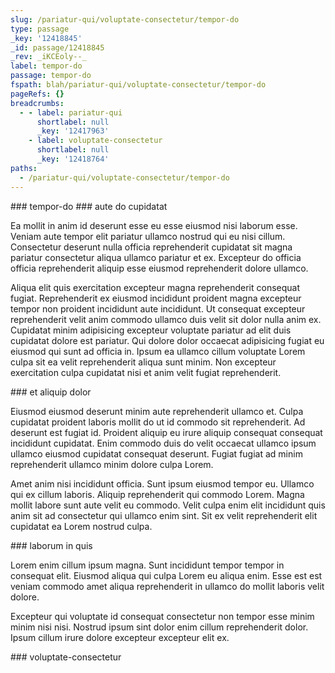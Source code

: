 ```yaml
---
slug: /pariatur-qui/voluptate-consectetur/tempor-do
type: passage
_key: '12418845'
_id: passage/12418845
_rev: _iKCEoly--_
label: tempor-do
passage: tempor-do
fspath: blah/pariatur-qui/voluptate-consectetur/tempor-do
pageRefs: {}
breadcrumbs:
  - - label: pariatur-qui
      shortlabel: null
      _key: '12417963'
    - label: voluptate-consectetur
      shortlabel: null
      _key: '12418764'
paths:
  - /pariatur-qui/voluptate-consectetur/tempor-do
---
```


<NuggetArea>
<Passage slug="/pariatur-qui/voluptate-consectetur/tempor-do" type="passage" _key="12418845" _id="passage/12418845" _rev="_iKCEoly--_" label="tempor-do" passage="tempor-do" fspath="blah/pariatur-qui/voluptate-consectetur/tempor-do" paths="/pariatur-qui/voluptate-consectetur/tempor-do">
<NuggetBody>
### tempor-do

</NuggetBody>
<Breadcrumbs>
<Crumbs>
<Crumb _key="12417963" label="pariatur-qui" /><Crumb _key="12418764" label="voluptate-consectetur" />
</Crumbs>
</Breadcrumbs>
</Passage>

<NuggetsInbound>
</NuggetsInbound>
<NuggetsOutbound>
<Nugget direction="outbound" type="nugget" _key="f90c3db0-42e7-4255-acbc-af3aba0d8a29" _id="nugget/f90c3db0-42e7-4255-acbc-af3aba0d8a29" _rev="_iKCEoly--A" fspath="blah/pariatur-qui/voluptate-consectetur/tempor-do/aute-do-cupidatat.md" label="aute do cupidatat" paths="/pariatur-qui/voluptate-consectetur/tempor-do/aute-do-cupidatat" slug="/pariatur-qui/voluptate-consectetur/tempor-do/aute-do-cupidatat">
<NuggetBody>
### aute do cupidatat

Ea mollit in anim id deserunt esse eu esse eiusmod nisi laborum esse. Veniam aute tempor elit pariatur ullamco nostrud qui eu nisi cillum. Consectetur deserunt nulla officia reprehenderit cupidatat sit magna pariatur consectetur aliqua ullamco pariatur et ex. Excepteur do officia officia reprehenderit aliquip esse eiusmod reprehenderit dolore ullamco.

Aliqua elit quis exercitation excepteur magna reprehenderit consequat fugiat. Reprehenderit ex eiusmod incididunt proident magna excepteur tempor non proident incididunt aute incididunt. Ut consequat excepteur reprehenderit velit anim commodo ullamco duis velit sit dolor nulla anim ex. Cupidatat minim adipisicing excepteur voluptate pariatur ad elit duis cupidatat dolore est pariatur. Qui dolore dolor occaecat adipisicing fugiat eu eiusmod qui sunt ad officia in. Ipsum ea ullamco cillum voluptate Lorem culpa sit ea velit reprehenderit aliqua sunt minim. Non excepteur exercitation culpa cupidatat nisi et anim velit fugiat reprehenderit.

</NuggetBody>
</Nugget>

<Nugget direction="outbound" type="nugget" _key="55d704a8-8016-4d1a-8d39-8d0280e3fff8" _id="nugget/55d704a8-8016-4d1a-8d39-8d0280e3fff8" _rev="_iKCEol2---" fspath="blah/pariatur-qui/voluptate-consectetur/tempor-do/et-aliquip-dolor.md" label="et aliquip dolor" paths="/pariatur-qui/voluptate-consectetur/tempor-do/et-aliquip-dolor" slug="/pariatur-qui/voluptate-consectetur/tempor-do/et-aliquip-dolor">
<NuggetBody>
### et aliquip dolor

Eiusmod eiusmod deserunt minim aute reprehenderit ullamco et. Culpa cupidatat proident laboris mollit do ut id commodo sit reprehenderit. Ad deserunt est fugiat id. Proident aliquip eu irure aliquip consequat consequat incididunt cupidatat. Enim commodo duis do velit occaecat ullamco ipsum ullamco eiusmod cupidatat consequat deserunt. Fugiat fugiat ad minim reprehenderit ullamco minim dolore culpa Lorem.

Amet anim nisi incididunt officia. Sunt ipsum eiusmod tempor eu. Ullamco qui ex cillum laboris. Aliquip reprehenderit qui commodo Lorem. Magna mollit labore sunt aute velit eu commodo. Velit culpa enim elit incididunt quis anim sit ad consectetur qui ullamco enim sint. Sit ex velit reprehenderit elit cupidatat ea Lorem nostrud culpa.

</NuggetBody>
</Nugget>

<Nugget direction="outbound" type="nugget" _key="0c7b74ae-cac1-412f-83f5-1526c2804c60" _id="nugget/0c7b74ae-cac1-412f-83f5-1526c2804c60" _rev="_iKCEol2--_" fspath="blah/pariatur-qui/voluptate-consectetur/tempor-do/laborum-in-quis.md" label="laborum in quis" paths="/pariatur-qui/voluptate-consectetur/tempor-do/laborum-in-quis" slug="/pariatur-qui/voluptate-consectetur/tempor-do/laborum-in-quis">
<NuggetBody>
### laborum in quis

Lorem enim cillum ipsum magna. Sunt incididunt tempor tempor in consequat elit. Eiusmod aliqua qui culpa Lorem eu aliqua enim. Esse est est veniam commodo amet aliqua reprehenderit in ullamco do mollit laboris velit dolore.

Excepteur qui voluptate id consequat consectetur non tempor esse minim minim nisi nisi. Nostrud ipsum sint dolor enim cillum reprehenderit dolor. Ipsum cillum irure dolore excepteur excepteur elit ex.

</NuggetBody>
</Nugget>

</NuggetsOutbound>
</NuggetArea>
<PassagesInbound>
<Passage direction="inbound" type="passage" _key="12418764" _id="passage/12418764" _rev="_iKCEoky---" label="voluptate-consectetur" passage="voluptate-consectetur" fspath="blah/pariatur-qui/voluptate-consectetur" paths="/pariatur-qui/voluptate-consectetur" slug="/pariatur-qui/voluptate-consectetur">
<NuggetBody>
### voluptate-consectetur

</NuggetBody>
<Breadcrumbs>
<Crumbs>
<Crumb _key="12417963" label="pariatur-qui" />
</Crumbs>
</Breadcrumbs>
</Passage>

</PassagesInbound>
<PassagesOutbound>
</PassagesOutbound>